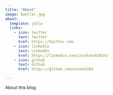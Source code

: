 ```yaml
---
title: "About"
image: bueller.jpg
about:
  template: jolla
  links:
    - icon: twitter
      text: Twitter
      href: https://twitter.com
    - icon: linkedin
      text: LinkedIn
      href: https://linkedin.com/in/alexoh2024/
    - icon: github
      text: Github
      href: https://github.com/alexoh2bd

---
```


About this blog
